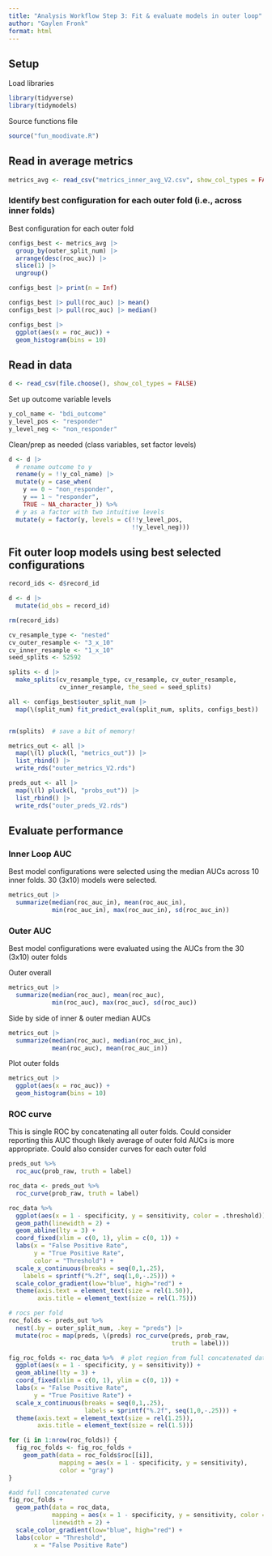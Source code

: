 ```yaml
---
title: "Analysis Workflow Step 3: Fit & evaluate models in outer loop"
author: "Gaylen Fronk"
format: html
---
```


## Setup

Load libraries
```r
library(tidyverse)
library(tidymodels)
```

Source functions file
```r
source("fun_moodivate.R")
```

## Read in average metrics

```r
metrics_avg <- read_csv("metrics_inner_avg_V2.csv", show_col_types = FALSE)
```

### Identify best configuration for each outer fold (i.e., across inner folds)

Best configuration for each outer fold
```r
configs_best <- metrics_avg |> 
  group_by(outer_split_num) |> 
  arrange(desc(roc_auc)) |> 
  slice(1) |> 
  ungroup() 

configs_best |> print(n = Inf)

```

```r
configs_best |> pull(roc_auc) |> mean()
configs_best |> pull(roc_auc) |> median()
```

```r
configs_best |> 
  ggplot(aes(x = roc_auc)) +
  geom_histogram(bins = 10)
```

## Read in data

```r
d <- read_csv(file.choose(), show_col_types = FALSE)
```

Set up outcome variable levels
```r
y_col_name <- "bdi_outcome"
y_level_pos <- "responder"
y_level_neg <- "non_responder"
```

Clean/prep as needed (class variables, set factor levels)
```r
d <- d |> 
  # rename outcome to y
  rename(y = !!y_col_name) |> 
  mutate(y = case_when(
    y == 0 ~ "non_responder",
    y == 1 ~ "responder",
    TRUE ~ NA_character_)) %>% 
  # y as a factor with two intuitive levels
  mutate(y = factor(y, levels = c(!!y_level_pos,
                                  !!y_level_neg))) 


```

## Fit outer loop models using best selected configurations

```r

record_ids <- d$record_id

d <- d |> 
  mutate(id_obs = record_id)

rm(record_ids)

cv_resample_type <- "nested"
cv_outer_resample <- "3_x_10"
cv_inner_resample <- "1_x_10"
seed_splits <- 52592

splits <- d |> 
  make_splits(cv_resample_type, cv_resample, cv_outer_resample,
              cv_inner_resample, the_seed = seed_splits)

all <- configs_best$outer_split_num |> 
  map(\(split_num) fit_predict_eval(split_num, splits, configs_best))  


rm(splits)  # save a bit of memory!

metrics_out <- all |> 
  map(\(l) pluck(l, "metrics_out")) |> 
  list_rbind() |> 
  write_rds("outer_metrics_V2.rds")

preds_out <- all |> 
  map(\(l) pluck(l, "probs_out")) |> 
  list_rbind() |> 
  write_rds("outer_preds_V2.rds")
```

## Evaluate performance

### Inner Loop AUC

Best model configurations were selected using the median AUCs across 10 inner folds.  30 (3x10) models were selected.  

```r
metrics_out |> 
  summarize(median(roc_auc_in), mean(roc_auc_in), 
            min(roc_auc_in), max(roc_auc_in), sd(roc_auc_in))
```

### Outer AUC

Best model configurations were evaluated using the AUCs from the 30 (3x10) outer folds

Outer overall
```r
metrics_out |> 
  summarize(median(roc_auc), mean(roc_auc),
            min(roc_auc), max(roc_auc), sd(roc_auc))
```

Side by side of inner & outer median AUCs
```r
metrics_out |> 
  summarize(median(roc_auc), median(roc_auc_in),
            mean(roc_auc), mean(roc_auc_in))
```

Plot outer folds
```r
metrics_out |> 
  ggplot(aes(x = roc_auc)) +
  geom_histogram(bins = 10) 

```

### ROC curve
This is single ROC by concatenating all outer folds.
Could consider reporting this AUC though likely average of outer fold AUCs is more appropriate. Could also consider curves for each outer fold
```r
preds_out %>%
  roc_auc(prob_raw, truth = label)

roc_data <- preds_out %>%
  roc_curve(prob_raw, truth = label)

roc_data %>%
  ggplot(aes(x = 1 - specificity, y = sensitivity, color = .threshold)) +
  geom_path(linewidth = 2) +
  geom_abline(lty = 3) +
  coord_fixed(xlim = c(0, 1), ylim = c(0, 1)) +
  labs(x = "False Positive Rate",
       y = "True Positive Rate",
       color = "Threshold") +
  scale_x_continuous(breaks = seq(0,1,.25),
    labels = sprintf("%.2f", seq(1,0,-.25))) +
  scale_color_gradient(low="blue", high="red") +
  theme(axis.text = element_text(size = rel(1.50)),
        axis.title = element_text(size = rel(1.75)))
```

```r

# rocs per fold
roc_folds <- preds_out %>%
  nest(.by = outer_split_num, .key = "preds") |> 
  mutate(roc = map(preds, \(preds) roc_curve(preds, prob_raw, 
                                             truth = label)))

fig_roc_folds <- roc_data %>%  # plot region from full concatenated data 
  ggplot(aes(x = 1 - specificity, y = sensitivity)) + 
  geom_abline(lty = 3) +
  coord_fixed(xlim = c(0, 1), ylim = c(0, 1)) +
  labs(x = "False Positive Rate",
       y = "True Positive Rate") +
  scale_x_continuous(breaks = seq(0,1,.25),
                     labels = sprintf("%.2f", seq(1,0,-.25))) +
  theme(axis.text = element_text(size = rel(1.25)),
        axis.title = element_text(size = rel(1.5)))

for (i in 1:nrow(roc_folds)) {
  fig_roc_folds <- fig_roc_folds +
    geom_path(data = roc_folds$roc[[i]],
              mapping = aes(x = 1 - specificity, y = sensitivity),
              color = "gray")
}

#add full concatenated curve
fig_roc_folds +
  geom_path(data = roc_data,
            mapping = aes(x = 1 - specificity, y = sensitivity, color = .threshold),
            linewidth = 2) +
  scale_color_gradient(low="blue", high="red") +
  labs(color = "Threshold",
       x = "False Positive Rate")
```